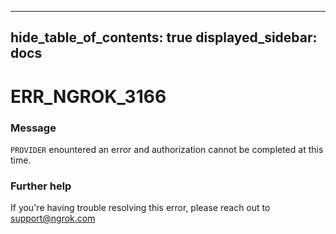 

---
hide_table_of_contents: true
displayed_sidebar: docs
---


# ERR_NGROK_3166

### Message
`PROVIDER` enountered an error and authorization cannot be completed at this time.

<ErrorDetails error="err_ngrok_3166" />



### Further help
If you're having trouble resolving this error, please reach out to [support@ngrok.com](mailto:support@ngrok.com?subject=Help%20with%20ERR_NGROK_3166)

